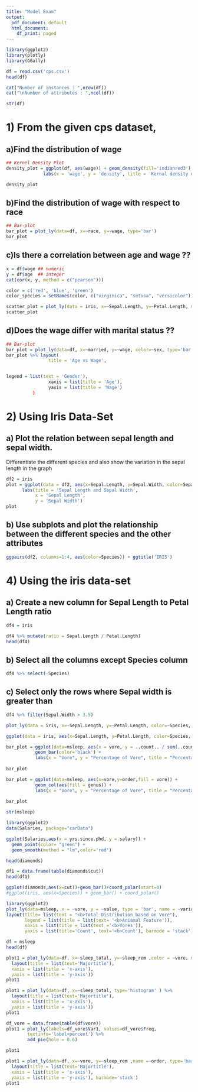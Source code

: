 ```yaml
---
title: "Model Exam"
output:
  pdf_document: default
  html_document:
    df_print: paged
---
```


```r
library(ggplot2)
library(plotly)
library(GGally)
```

```r
df = read.csv('cps.csv')
head(df)
```

```r
cat("Number of instances : ",nrow(df))
cat("\nNumber of attributes : ",ncol(df))
```

```r
str(df)
```
# 1) From the given cps dataset,
## a)Find the distribution of wage
```r
## Kernel Density Plot
density_plot = ggplot(df, aes(wage)) + geom_density(fill='indianred3') + 
              labs(x = 'wage', y = 'density', title = 'Kernal density of the brain weight')

density_plot
```

## b)Find the distribution of wage with respect to race 
```r
## Bar-plot
bar_plot = plot_ly(data=df, x=~race, y=~wage, type='bar')
bar_plot
```

## c)Is there a correlation between age and wage ??
```r
x = df$wage ## numeric
y = df$age  ## integer
cat(cor(x, y, method = c("pearson")))
```

```r
color = c('red', 'blue', 'green')
color_species = setNames(color, c("virginica", "setosa", "versicolor"))

scatter_plot = plot_ly(data = iris, x=~Sepal.Length, y=~Petal.Length, mode='markers', color=~Species, colors = color_species)
scatter_plot
```

## d)Does the wage differ with marital status ??
```r
## Bar-plot
bar_plot = plot_ly(data=df, x=~married, y=~wage, color=~sex, type='bar')
bar_plot %>% layout(
                title = 'Age vs Wage',
```


```r
```


```r
legend = list(text = 'Gender'),
                xaxis = list(title = 'Age'),
                yaxis = list(title = 'Wage')
          )
```

# 2) Using Iris Data-Set
## a)  Plot the relation between sepal length and sepal width. 
Differentiate the different species and also show the variation in the sepal length in the graph
```r
df2 = iris
plot = ggplot(data = df2, aes(x=Sepal.Length, y=Sepal.Width, color=Sepal.Length, shape=Species)) + geom_point() +
      labs(title = 'Sepal Length and Sepal Width',
           x = 'Sepal Length',
           y = 'Sepal Width')
plot
```

## b) Use subplots and plot the relationship between the different species and the other attributes
```r
ggpairs(df2, columns=1:4, aes(color=Species)) + ggtitle('IRIS')
```

# 4) Using the iris data-set
## a) Create a new column for Sepal Length to Petal Length ratio
```r
df4 = iris

df4 %>% mutate(ratio = Sepal.Length / Petal.Length)
head(df4)
```
## b) Select all the columns except Species column
```r
df4 %>% select(-Species)
```

## c) Select only the rows where Sepal width is greater than 
```r
df4 %>% filter(Sepal.Width > 3.5)
```

```r
plot_ly(data = iris, x=~Sepal.Length, y=~Petal.Length, color=~Species, mode='line')
```

```r
ggplot(data = iris, aes(x=Sepal.Length, y=Petal.Length, color=Species, fill=Species, alpha=0.1)) + geom_boxplot(width=1)
```

```r
bar_plot = ggplot(data=msleep, aes(x = vore, y = ..count.. / sum(..count..),fill = factor(vore))) +
           geom_bar(color='black') +
           labs(x = "Vore", y = "Percentage of Vore", title = "Percentage of the quality of the Vore")
           
bar_plot
```

```r
bar_plot = ggplot(data=msleep, aes(x=vore,y=order,fill = vore)) +
           geom_col(aes(fill = genus)) + 
           labs(x = "Vore", y = "Percentage of Vore", title = "Percentage of the quality of the Vore") + coord_flip()
          
bar_plot
```

```r
str(msleep)
```
```r
library(ggplot2)
data(Salaries, package="carData")
```

```r
ggplot(Salaries,aes(x = yrs.since.phd, y = salary)) +
  geom_point(color= "green") +
  geom_smooth(method = "lm",color='red')
```
```r
head(diamonds)
```
```r
df1 = data.frame(table(diamonds$cut))
head(df1)
```

```r
ggplot(diamonds,aes(x=cut))+geom_bar()+coord_polar(start=0)
#ggplot(iris, aes(x=Species)) + geom_bar() + coord_polar()
```

```r
library(ggplot2)
plot_ly(data=msleep, x = ~vore, y = ~value, type = 'bar', name = ~variable, color = ~variable) %>%
layout(title= list(text = "<b>Total Distribution based on Vore"),
       legend = list(title = list(text= '<b>Aniamal Feature')),
       xaxis = list(title = list(text ='<b>Vores')),
       yaxis = list(title='Count', text='<b>Count'), barmode = 'stack')
```

```r
df = msleep
head(df)
```

```r

plot1 = plot_ly(data=df, x=~sleep_total, y=~sleep_rem ,color = ~vore, mode='markers', type='scatter' ) %>%
  layout(title = list(text='Majortitle'), 
  xaxis = list(title = 'x-axis'),
  yaxis = list(title = 'y-axis'))
plot1

```
```r
plot1 = plot_ly(data=df, x=~sleep_total, type='histogram' ) %>%
  layout(title = list(text='Majortitle'), 
  xaxis = list(title = 'x-axis'),
  yaxis = list(title = 'y-axis'))
plot1
```
```r
df_vore = data.frame(table(df$vore))
plot1 = plot_ly(labels=df_vore$Var1, values=df_vore$Freq,
        textinfo='label+percent') %>%
        add_pie(hole = 0.6)

plot1
```

```r
plot1 = plot_ly(data=df, x=~vore, y=~sleep_rem ,name =~order, type='bar' ) %>%
  layout(title = list(text='Majortitle'), 
  xaxis = list(title = 'x-axis'),
  yaxis = list(title = 'y-axis'), barmode='stack')
plot1
```
